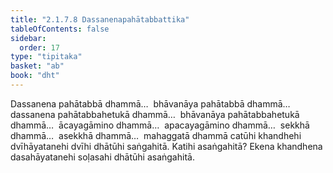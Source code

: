 ```yaml
---
title: "2.1.7.8 Dassanenapahātabbattika"
tableOfContents: false
sidebar:
  order: 17
type: "tipitaka"
basket: "ab"
book: "dht"
---
```



<DynamicBreadcrumb />

<Division number="93" book="dht" bookNo="31" page="16">

<Paragraph number="139" book="dht">
Dassanena pahātabbā dhammā…  bhāvanāya pahātabbā dhammā…  dassanena pahātabbahetukā dhammā…  bhāvanāya pahātabbahetukā dhammā…  ācayagāmino dhammā…  apacayagāmino dhammā…  sekkhā dhammā…  asekkhā dhammā…  mahaggatā dhammā catūhi khandhehi dvīhāyatanehi dvīhi dhātūhi saṅgahitā. Katihi asaṅgahitā? Ekena khandhena dasahāyatanehi soḷasahi dhātūhi asaṅgahitā.
</Paragraph>
</Division>